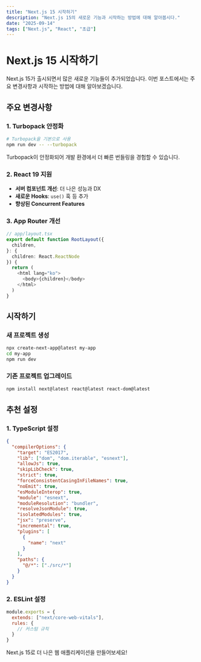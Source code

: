```yaml
---
title: "Next.js 15 시작하기"
description: "Next.js 15의 새로운 기능과 시작하는 방법에 대해 알아봅시다."
date: "2025-09-14"
tags: ["Next.js", "React", "초급"]
---
```


# Next.js 15 시작하기

Next.js 15가 출시되면서 많은 새로운 기능들이 추가되었습니다. 이번 포스트에서는 주요 변경사항과 시작하는 방법에 대해 알아보겠습니다.

## 주요 변경사항

### 1. Turbopack 안정화

```bash
# Turbopack을 기본으로 사용
npm run dev -- --turbopack
```

Turbopack이 안정화되어 개발 환경에서 더 빠른 번들링을 경험할 수 있습니다.

### 2. React 19 지원

- **서버 컴포넌트 개선**: 더 나은 성능과 DX
- **새로운 Hooks**: `use()` 훅 등 추가
- **향상된 Concurrent Features**

### 3. App Router 개선

```typescript
// app/layout.tsx
export default function RootLayout({
  children,
}: {
  children: React.ReactNode
}) {
  return (
    <html lang="ko">
      <body>{children}</body>
    </html>
  )
}
```

## 시작하기

### 새 프로젝트 생성

```bash
npx create-next-app@latest my-app
cd my-app
npm run dev
```

### 기존 프로젝트 업그레이드

```bash
npm install next@latest react@latest react-dom@latest
```

## 추천 설정

### 1. TypeScript 설정

```json
{
  "compilerOptions": {
    "target": "ES2017",
    "lib": ["dom", "dom.iterable", "esnext"],
    "allowJs": true,
    "skipLibCheck": true,
    "strict": true,
    "forceConsistentCasingInFileNames": true,
    "noEmit": true,
    "esModuleInterop": true,
    "module": "esnext",
    "moduleResolution": "bundler",
    "resolveJsonModule": true,
    "isolatedModules": true,
    "jsx": "preserve",
    "incremental": true,
    "plugins": [
      {
        "name": "next"
      }
    ],
    "paths": {
      "@/*": ["./src/*"]
    }
  }
}
```

### 2. ESLint 설정

```javascript
module.exports = {
  extends: ["next/core-web-vitals"],
  rules: {
    // 커스텀 규칙
  }
}
```

Next.js 15로 더 나은 웹 애플리케이션을 만들어보세요!